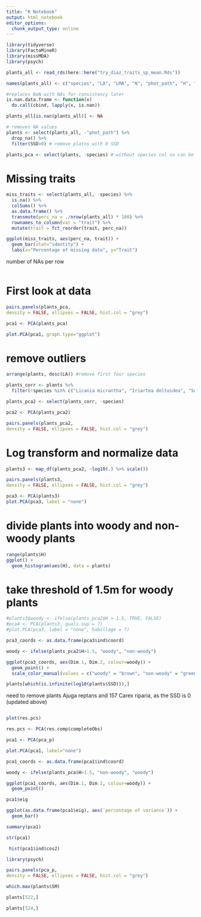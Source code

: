```yaml
---
title: "R Notebook"
output: html_notebook
editor_options: 
  chunk_output_type: online
---
```


```r
library(tidyverse)
library(FactoMineR)
library(missMDA)
library(psych)
```

```r
plants_all <- read_rds(here::here("try_diaz_traits_sp_mean.Rds"))

names(plants_all) <- c("species", "LA", "LMA", "N", "phot_path", "H", "SM", "SSD")

#replaces NaN with NAs for consistency later
is.nan.data.frame <- function(x)
  do.call(cbind, lapply(x, is.nan))

plants_all[is.nan(plants_all)] <- NA

# removes NA values
plants <- select(plants_all, -"phot_path") %>% 
  drop_na() %>% 
  filter(SSD>0) # remove platns with 0 SSD

plants_pca <- select(plants, -species) # without species col so can be used in PCA directly
```


# Missing traits
```r
miss_traits <- select(plants_all, -species) %>% 
  is.na() %>% 
  colSums() %>% 
  as.data.frame() %>%
  transmute(perc_na = ./nrow(plants_all) * 100) %>% 
  rownames_to_column(var = "trait") %>% 
  mutate(trait = fct_reorder(trait, perc_na))
```
```r
ggplot(miss_traits, aes(perc_na, trait)) +
  geom_bar(stat="identity") +
  labs(x="Percentage of missing data", y="Trait")
```
number of NAs per row
```r

```


# First look at data

```r
pairs.panels(plants_pca,
density = FALSE, ellipses = FALSE, hist.col = "grey")
```

```r
pca1 <- PCA(plants_pca)
```


```r
plot.PCA(pca1, graph.type="ggplot")
```

# remove outliers
```r
arrange(plants, desc(LA)) #remove first four species
```
```r
plants_corr <- plants %>%
  filter(!species %in% c("Licania micrantha", "Iriartea deltoidea", "Socratea exorrhiza", "Oenocarpus mapora", "Cecropia insignis"))
```
```r
plants_pca2 <- select(plants_corr, -species)

pca2 <- PCA(plants_pca2)

pairs.panels(plants_pca2,
density = FALSE, ellipses = FALSE, hist.col = "grey")
```


# Log transform and normalize data


```r
plants3 <- map_df(plants_pca2, ~log10(.) %>% scale())
```

```r
pairs.panels(plants3,
density = FALSE, ellipses = FALSE, hist.col = "grey")
```
```r
pca3 <- PCA(plants3)
plot.PCA(pca3, label = "none")
```


# divide plants into woody and non-woody plants

```r
range(plants$H)
ggplot() +
  geom_histogram(aes(H), data = plants)
```

# take threshold of 1.5m for woody plants

```r
#plants3$woody <- ifelse(plants_pca2$H > 1.5, TRUE, FALSE)
#pca4 <- PCA(plants3, quali.sup = 7)
#plot.PCA(pca3, label = "none", habillage = 7)
```
```r
pca3_coords <- as.data.frame(pca3$ind$coord)

woody <- ifelse(plants_pca2$H>1.5, "woody", "non-woody")

ggplot(pca3_coords, aes(Dim.1, Dim.2, colour=woody)) +
  geom_point() +
  scale_color_manual(values = c("woody" = "brown", "non-woody" = "green"))
```


```r
plants[which(is.infinite(log10(plants$SSD))),]
```

need to remove plants Ajuga reptans and 157 Carex riparia, as the SSD is 0 (updated above)


```r

```


```r
plot(res.pcs)
```


```r
res.pcs <- PCA(res.comp$completeObs)
```


```r
pca1 <- PCA(pca_p)
```

```r
plot.PCA(pca1, label="none")
```

```r
pca1_coords <- as.data.frame(pca1$ind$coord)

woody <- ifelse(plants_pca$H>1.5, "non-woody", "woody")

ggplot(pca1_coords, aes(Dim.1, Dim.2, colour=woody)) +
  geom_point()
```


```r
pca1$eig
```

```r
ggplot(as.data.frame(pca1$eig), aes(`percentage of variance`)) +
  geom_bar()
```

```r
summary(pca1)
```
```r
str(pca1)
```

```r
 hist(pca1$ind$cos2)
```

```r
library(psych)

pairs.panels(pca_p,
density = FALSE, ellipses = FALSE, hist.col = "grey")
```
```r
which.max(plants$SM)

plants[522,]
```

```r
plants[524,]
```



